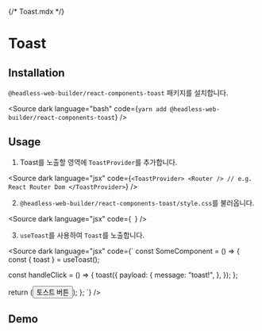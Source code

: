 {/* Toast.mdx */}



<Meta of={ToastStories} />

# Toast

## Installation

`@headless-web-builder/react-components-toast` 패키지를 설치합니다.

<Source
  dark
  language="bash"
  code={`
    yarn add @headless-web-builder/react-components-toast
  `}
/>

## Usage

1. Toast를 노출할 영역에 `ToastProvider`를 추가합니다.

<Source
  dark
  language="jsx"
  code={`
<ToastProvider>
  <Router /> // e.g. React Router Dom
</ToastProvider>
  `}
/>

2. `@headless-web-builder/react-components-toast/style.css`를 불러옵니다.

<Source
  dark
  language="jsx"
  code={`
  `}
/>

3. `useToast`를 사용하여 `Toast`를 노출합니다.

<Source
  dark
  language="jsx"
  code={`
const SomeComponent = () => {
  const { toast } = useToast();

  const handleClick = () => {
    toast({
      payload: {
        message: "toast!",
      },
    });
  };

return (<Button onClick={handleClick}>토스트 버튼</Button>);
};
`} />

## Demo

<Story of={ToastStories.ToastStory} />

